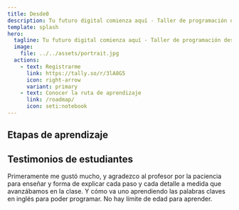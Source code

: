 ```yaml
---
title: Desde0
description: Tu futuro digital comienza aquí - Taller de programación desde 0 a experto.
template: splash
hero:
  tagline: Tu futuro digital comienza aquí - Taller de programación desde 0 a experto.
  image:
    file: ../../assets/portrait.jpg
  actions:
    - text: Registrarme
      link: https://tally.so/r/3lA8G5
      icon: right-arrow
      variant: primary
    - text: Conocer la ruta de aprendizaje
      link: /roadmap/
      icon: seti:notebook
---
```



## Etapas de aprendizaje

<CardGrid stagger>
	<LinkCard 
  title="Para no programadores" 
  href="/roadmap/para-no-programadores"
  description="Da tus primeros pasos en el desarrollo de software. Construye unas bases sólidas para poder elegir correctamente sólo integrarlo en tu día a día y decide si quieres dedicarte tiempo completo al desarrollo de software."/>
	<LinkCard 
  title="Para principiantes (Juniors)" 
  href="/roadmap/para-principiantes" 
  description="Si ya decidiste a qué te quieres dedicar, ahora debes incrementar tu valor al perfeccionar las habilidades que aumentarán tu empleabilidad. Domina las técnicas de desarrollo de software más utilizadas y comienza a compartir lo que sabes con el mundo."/>
	<LinkCard 
  title="Elige tu Stack personalizado" 
  href="/roadmap/stack-personalizado" 
  description="Elegir una especialidad te destacará del resto. Android, iOS, Frontend, Backend, Desktop. Cada Stack tiene una ruta personalizada para ti."/>
	<LinkCard 
  title="Ingeniería de software" 
  href="/roadmap/software-engineering"
  description="Desde principios básicos como YAGNI, DRY, SOLID hasta técnicas de desarrollo avanzadas como TDD, DDD y Clean Code o Clean Architecture. Cambia tu manera de pensar y de trabajar en equipos de alto rendimiento. Destácate por tus habilidades sociales." />
  <LinkCard 
  title="Kotlin Multiplatform" 
  href="https://kmp.jesusdmedinac.com/" 
  description="Kotlin Multiplatform: Desarrolla sistemas interconectados entre diferentes plataformas aprovechando al máximo las capacidades de Kotlin Multiplatform."/>
</CardGrid>

## Testimonios de estudiantes

<CardGrid stagger>
  <Card title="Diana - No programadora">
    Primeramente me gustó mucho, y agradezco al profesor por la paciencia para enseñar y forma de explicar cada paso y cada detalle a medida que avanzábamos en la clase. Y cómo va uno aprendiendo las palabras claves en inglés para poder programar.
    No hay límite de edad para aprender.
  </Card>
</CardGrid>